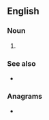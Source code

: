 ==English==

===Noun===
{{en-noun}}

# {{label|en|networking}} {{initialism of|en|service set identifier}}

===See also===
* {{pedialite|Service set identifier}}

===Anagrams===
* {{anagrams|en|a=diss|Diss|ISDs|SDIs|SIDS|SIDs|SISD|diss}}